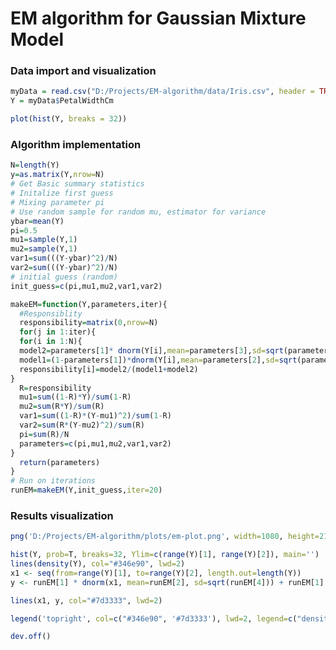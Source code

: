 # EM algorithm for Gaussian Mixture Model

### Data import and visualization
```R
myData = read.csv("D:/Projects/EM-algorithm/data/Iris.csv", header = TRUE, sep = ",") 
Y = myData$PetalWidthCm
```

```R
plot(hist(Y, breaks = 32))
```

### Algorithm implementation
```R
N=length(Y)
y=as.matrix(Y,nrow=N)
# Get Basic summary statistics
# Initalize first guess
# Mixing parameter pi
# Use random sample for random mu, estimator for variance
ybar=mean(Y)
pi=0.5
mu1=sample(Y,1)
mu2=sample(Y,1)
var1=sum(((Y-ybar)^2)/N)
var2=sum(((Y-ybar)^2)/N)
# initial guess (random)
init_guess=c(pi,mu1,mu2,var1,var2)

makeEM=function(Y,parameters,iter){
  #Responsiblity 
  responsibility=matrix(0,nrow=N)
  for(j in 1:iter){
  for(i in 1:N){
  model2=parameters[1]* dnorm(Y[i],mean=parameters[3],sd=sqrt(parameters[5]))
  model1=(1-parameters[1])*dnorm(Y[i],mean=parameters[2],sd=sqrt(parameters[4]))
  responsibility[i]=model2/(model1+model2)
}
  R=responsibility
  mu1=sum((1-R)*Y)/sum(1-R)
  mu2=sum(R*Y)/sum(R)
  var1=sum((1-R)*(Y-mu1)^2)/sum(1-R)
  var2=sum(R*(Y-mu2)^2)/sum(R)
  pi=sum(R)/N
  parameters=c(pi,mu1,mu2,var1,var2)
}
  return(parameters)
}
# Run on iterations
runEM=makeEM(Y,init_guess,iter=20)
```

### Results visualization
```R
png('D:/Projects/EM-algorithm/plots/em-plot.png', width=1080, height=2160)

hist(Y, prob=T, breaks=32, Ylim=c(range(Y)[1], range(Y)[2]), main='')
lines(density(Y), col="#346e90", lwd=2)
x1 <- seq(from=range(Y)[1], to=range(Y)[2], length.out=length(Y))
y <- runEM[1] * dnorm(x1, mean=runEM[2], sd=sqrt(runEM[4])) + runEM[1] * dnorm(x1, mean=runEM[3], sd=sqrt(runEM[5]))

lines(x1, y, col="#7d3333", lwd=2)

legend('topright', col=c("#346e90", '#7d3333'), lwd=2, legend=c("density", "fitted"))

dev.off()
```
